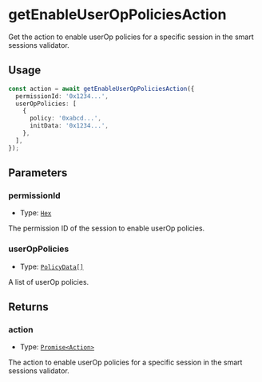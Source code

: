 # getEnableUserOpPoliciesAction

Get the action to enable userOp policies for a specific session in the smart sessions validator.

## Usage

```typescript copy
const action = await getEnableUserOpPoliciesAction({
  permissionId: '0x1234...',
  userOpPolicies: [
    {
      policy: '0xabcd...',
      initData: '0x1234...',
    },
  ],
});
```

## Parameters

### permissionId

- Type: [`Hex`](https://viem.sh/docs/glossary/types#hex)

The permission ID of the session to enable userOp policies.

### userOpPolicies

- Type: [`PolicyData[]`](/module-sdk/glossary/types#policydata)

A list of userOp policies.

## Returns

### action

- Type: [`Promise<Action>`](/module-sdk/glossary/types#action)

The action to enable userOp policies for a specific session in the smart sessions validator.
